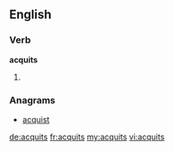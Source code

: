 ==English==

===Verb===
'''acquits'''

# {{third-person singular of|acquit}}

===Anagrams===
* [[acquist#English|acquist]]

[[de:acquits]]
[[fr:acquits]]
[[my:acquits]]
[[vi:acquits]]